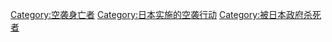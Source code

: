 [[Category:空袭身亡者|Category:空袭身亡者]]
[[Category:日本实施的空袭行动|Category:日本实施的空袭行动]]
[[Category:被日本政府杀死者|Category:被日本政府杀死者]]